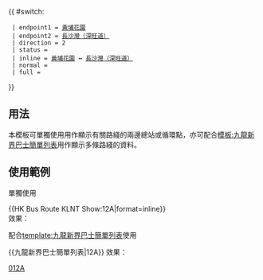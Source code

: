 {{ #switch: {{{format|}}}
  | endpoint1 = [[黃埔花園公共運輸交匯處|黃埔花園]]
  | endpoint2 = [[長沙灣（深旺道）巴士總站|長沙灣（深旺道）]]
  | direction = 2
  | status =
  | inline = [[黃埔花園公共運輸交匯處|黃埔花園]] ↔ [[長沙灣（深旺道）巴士總站|長沙灣（深旺道）]]
  | normal =
  | full =
}}<noinclude>
==用法==
本模板可單獨使用用作顯示有關路綫的兩邊總站或循環點，亦可配合[[模板:九龍新界巴士簡單列表]]用作顯示多條路綫的資料。

==使用範例==
;單獨使用
<nowiki>{{HK Bus Route KLNT Show:12A|format=inline}}</nowiki><br>
效果：{{HK Bus Route KLNT Show:12A|format=inline}}

;配合[[template:九龍新界巴士簡單列表]]使用
<nowiki>{{九龍新界巴士簡單列表|12A}}</nowiki>
效果：{{九龍新界巴士簡單列表|12A}}
[[Category:九龍巴士路線模板|012A]]</noinclude>